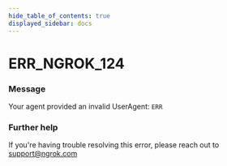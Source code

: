 ```yaml
---
hide_table_of_contents: true
displayed_sidebar: docs
---
```



# ERR_NGROK_124

### Message
Your agent provided an invalid UserAgent: `ERR`

<ErrorDetails error='err_ngrok_124' />


### Further help
If you're having trouble resolving this error, please reach out to [support@ngrok.com](mailto:support@ngrok.com?subject=Help%20with%20ERR_NGROK_124)

